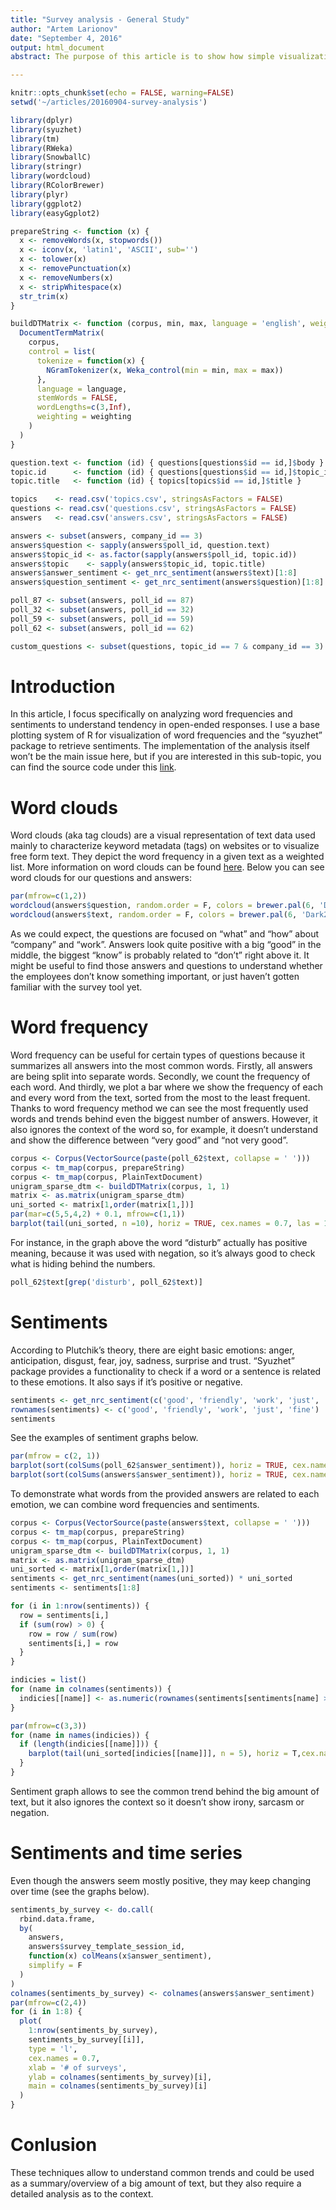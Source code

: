 ```yaml
---
title: "Survey analysis - General Study"
author: "Artem Larionov"
date: "September 4, 2016"
output: html_document
abstract: The purpose of this article is to show how simple visualization techniques can be used to better understand trends evident in data gathered from employee surveys and determine directions for future analysis. Typically, such surveys give respondents a few choices when answering a question by simply clicking on a relevant box. In contrast, open-ended surveys, on which this article is based, ask respondents to answer questions in their own words. Here, I've applied a few techniques of text analysis to interpret open ended answers from surveys. 

---
```


```r
knitr::opts_chunk$set(echo = FALSE, warning=FALSE)
setwd('~/articles/20160904-survey-analysis')

library(dplyr)
library(syuzhet)
library(tm)
library(RWeka)
library(SnowballC)  
library(stringr)
library(wordcloud)
library(RColorBrewer)
library(plyr)
library(ggplot2)
library(easyGgplot2)

prepareString <- function (x) {
  x <- removeWords(x, stopwords())
  x <- iconv(x, 'latin1', 'ASCII', sub='')
  x <- tolower(x)
  x <- removePunctuation(x)
  x <- removeNumbers(x)
  x <- stripWhitespace(x)
  str_trim(x)
}

buildDTMatrix <- function (corpus, min, max, language = 'english', weighting = weightTf) {
  DocumentTermMatrix(
    corpus, 
    control = list(
      tokenize = function(x) {
        NGramTokenizer(x, Weka_control(min = min, max = max))
      },
      language = language,
      stemWords = FALSE,
      wordLengths=c(3,Inf),
      weighting = weighting
    )
  )
}

question.text <- function (id) { questions[questions$id == id,]$body }
topic.id      <- function (id) { questions[questions$id == id,]$topic_id }
topic.title   <- function (id) { topics[topics$id == id,]$title } 

topics    <- read.csv('topics.csv', stringsAsFactors = FALSE)
questions <- read.csv('questions.csv', stringsAsFactors = FALSE) 
answers   <- read.csv('answers.csv', stringsAsFactors = FALSE)

answers <- subset(answers, company_id == 3)
answers$question <- sapply(answers$poll_id, question.text)
answers$topic_id <- as.factor(sapply(answers$poll_id, topic.id))
answers$topic    <- sapply(answers$topic_id, topic.title)
answers$answer_sentiment <- get_nrc_sentiment(answers$text)[1:8]
answers$question_sentiment <- get_nrc_sentiment(answers$question)[1:8]

poll_87 <- subset(answers, poll_id == 87)
poll_32 <- subset(answers, poll_id == 32)
poll_59 <- subset(answers, poll_id == 59)
poll_62 <- subset(answers, poll_id == 62)

custom_questions <- subset(questions, topic_id == 7 & company_id == 3)
```

# Introduction
In this article, I focus specifically on analyzing word frequencies and sentiments to understand tendency in open-ended responses. I use a base plotting system of R for visualization of word frequencies and the “syuzhet” package to retrieve sentiments. The implementation of the analysis itself won't be the main issue here, but if you are interested in this sub-topic, you can find the source code under this [link](https://github.com/alarionov/articles/blob/gh-pages/20160904-survey-analysis/20160904-survey-analysis.Rmd).

# Word clouds
Word clouds (aka tag clouds) are a visual representation of text data used mainly to characterize keyword metadata (tags) on websites or to visualize free form text. They depict the word frequency in a given text as a weighted list. More information on word clouds can be found [here](https://en.wikipedia.org/wiki/Tag_cloud).
Below you can see word clouds for our questions and answers:

```r
par(mfrow=c(1,2))
wordcloud(answers$question, random.order = F, colors = brewer.pal(6, 'Dark2'), main = 'Word Cloud for Questions')
wordcloud(answers$text, random.order = F, colors = brewer.pal(6, 'Dark2'), main = 'Word Cloud for Answers')
```

As we could expect, the questions are focused on "what" and "how" about "company" and "work".
Answers look quite positive with a big "good" in the middle, the biggest "know" is probably related to "don't" right above it. It might be useful to find those answers and questions to understand whether the employees don't know something important, or just haven't gotten familiar with the survey tool yet. 

# Word frequency
Word frequency can be useful for certain types of questions because it summarizes all answers into the most common words. Firstly, all answers are being split into separate words. Secondly, we count the frequency of each word. And thirdly, we plot a bar where we show the frequency of each and every word from the text, sorted from the most to the least frequent. Thanks to word frequency method we can see the most frequently used words and trends behind even the biggest number of answers. However, it also ignores the context of the word so, for example, it doesn't understand and show the difference between "very good" and "not very good".

```r
corpus <- Corpus(VectorSource(paste(poll_62$text, collapse = ' ')))
corpus <- tm_map(corpus, prepareString)
corpus <- tm_map(corpus, PlainTextDocument)
unigram_sparse_dtm <- buildDTMatrix(corpus, 1, 1)
matrix <- as.matrix(unigram_sparse_dtm)
uni_sorted <- matrix[1,order(matrix[1,])]
par(mar=c(5,5,4,2) + 0.1, mfrow=c(1,1))
barplot(tail(uni_sorted, n =10), horiz = TRUE, cex.names = 0.7, las = 1, main = questions[questions$id == 62,]$body)
```

For instance, in the graph above the word "disturb" actually has positive meaning, because it was used with negation, so it's always good to check what is hiding behind the numbers. 

```r
poll_62$text[grep('disturb', poll_62$text)]
```

# Sentiments
According to Plutchik's theory, there are eight basic emotions: anger, anticipation, disgust, fear, joy, sadness, surprise and trust.
"Syuzhet" package provides a functionality to check if a word or a sentence is related to these emotions. It also says if it's positive or negative.  

```r
sentiments <- get_nrc_sentiment(c('good', 'friendly', 'work', 'just', 'fine'))
rownames(sentiments) <- c('good', 'friendly', 'work', 'just', 'fine')
sentiments
```

See the examples of sentiment graphs below.

```r
par(mfrow = c(2, 1))
barplot(sort(colSums(poll_62$answer_sentiment)), horiz = TRUE, cex.names = 0.7, las = 1, main= questions[questions$id == 62,]$body)
barplot(sort(colSums(answers$answer_sentiment)), horiz = TRUE, cex.names = 0.7, las = 1, main="Commulative sentiments for all answers")
```

To demonstrate what words from the provided answers are related to each emotion, we can combine word frequencies and sentiments.

```r
corpus <- Corpus(VectorSource(paste(answers$text, collapse = ' ')))
corpus <- tm_map(corpus, prepareString)
corpus <- tm_map(corpus, PlainTextDocument)
unigram_sparse_dtm <- buildDTMatrix(corpus, 1, 1)
matrix <- as.matrix(unigram_sparse_dtm)
uni_sorted <- matrix[1,order(matrix[1,])]
sentiments <- get_nrc_sentiment(names(uni_sorted)) * uni_sorted
sentiments <- sentiments[1:8]

for (i in 1:nrow(sentiments)) {
  row = sentiments[i,]
  if (sum(row) > 0) {
    row = row / sum(row)
    sentiments[i,] = row 
  }
}

indicies = list()
for (name in colnames(sentiments)) {
  indicies[[name]] <- as.numeric(rownames(sentiments[sentiments[name] >= 0.5,]))
}

par(mfrow=c(3,3))
for (name in names(indicies)) {
  if (length(indicies[[name]])) {
    barplot(tail(uni_sorted[indicies[[name]]], n = 5), horiz = T,cex.names = 0.7, las = 1, main = name)
  }
}
```

Sentiment graph allows to see the common trend behind the big amount of text, but it also ignores the context so it doesn’t show irony, sarcasm or negation.

# Sentiments and time series
Even though the answers seem mostly positive, they may keep changing over time (see the graphs below).

```r
sentiments_by_survey <- do.call(
  rbind.data.frame, 
  by(
    answers, 
    answers$survey_template_session_id, 
    function(x) colMeans(x$answer_sentiment), 
    simplify = F
  )
)
colnames(sentiments_by_survey) <- colnames(answers$answer_sentiment)
par(mfrow=c(2,4))
for (i in 1:8) {
  plot(
    1:nrow(sentiments_by_survey),
    sentiments_by_survey[[i]], 
    type = 'l',
    cex.names = 0.7,
    xlab = '# of surveys',
    ylab = colnames(sentiments_by_survey)[i],
    main = colnames(sentiments_by_survey)[i]
  )
}
```

# Conlusion
These techniques allow to understand common trends and could be used as a summary/overview of а big amount of text, but they also require a detailed analysis as to the context.